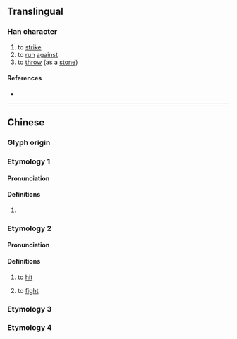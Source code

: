 {{character info}}
==Translingual==

===Han character===
{{Han char|rn=64|rad=手|as=04|sn=7|four=57082|canj=QNO|ids=⿰扌欠}}

# to [[strike]]
# to [[run]] [[against]]
# to [[throw]] (as a [[stone]])

====References====
* {{Han ref|kx=0419.140|dkj=11847|dj=0766.060|hdz=31842.010|uh=627B|ud=25211|bh=CAEE|bd=51950}}

----

==Chinese==
{{zh-forms}}

===Glyph origin===
{{Han etym}}

===Etymology 1===

====Pronunciation====
{{zh-pron
|m=zhì
|c=zit3
|cat=
}}

====Definitions====
{{zh-hanzi}}

# {{lb|zh|obsolete}} {{zh-alt-form|櫛|to [[comb]]; [[comb]]}}

===Etymology 2===
{{zh-forms|alt=撼,砍}}

====Pronunciation====
{{zh-pron
|m=kǎn
|c=ham2
|oc=y
|cat=
}}

====Definitions====
{{zh-hanzi}}

# {{lb|zh|obsolete|or|Cantonese|Nanning Pinghua}} to [[hit]]
#: {{zh-x|扻頭埋牆|to bang one's head against the wall|C}}
# {{lb|zh|Cantonese}} to [[fight]]

===Etymology 3===
{{zh-see|冚|v|3=to slap}}

===Etymology 4===
{{zh-see|損|a}}